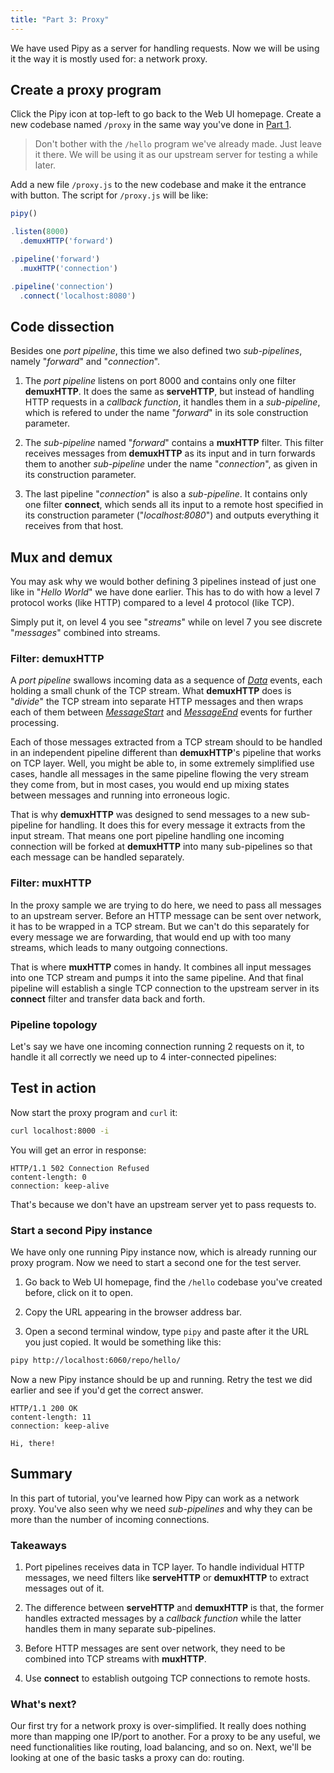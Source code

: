 ```yaml
---
title: "Part 3: Proxy"
---
```



We have used Pipy as a server for handling requests. Now we will be using it
the way it is mostly used for: a network proxy.

## Create a proxy program

Click the Pipy icon at top-left to go back to the Web UI homepage. Create
a new codebase named `/proxy` in the same way you've done in
[Part 1](/tutorial/01-hello#create-a-pipy-program).

> Don't bother with the `/hello` program we've already made. Just leave it there.
> We will be using it as our upstream server for testing a while later.

Add a new file `/proxy.js` to the new codebase and make it the entrance
with <FlagIcon/> button. The script for `/proxy.js` will be like:

``` js
pipy()

.listen(8000)
  .demuxHTTP('forward')

.pipeline('forward')
  .muxHTTP('connection')

.pipeline('connection')
  .connect('localhost:8080')
```

## Code dissection

Besides one _port pipeline_, this time we also defined two _sub-pipelines_,
namely "_forward_" and "_connection_".

1. The _port pipeline_ listens on port 8000 and contains only one
   filter **demuxHTTP**. It does the same as **serveHTTP**, but instead of
   handling HTTP requests in a _callback function_, it handles them in
   a _sub-pipeline_, which is refered to under the name "_forward_" in its
   sole construction parameter.

2. The _sub-pipeline_ named "_forward_" contains a **muxHTTP** filter.
   This filter receives messages from **demuxHTTP** as its input and in turn
   forwards them to another _sub-pipeline_ under the name "_connection_", as
   given in its construction parameter.

3. The last pipeline "_connection_" is also a _sub-pipeline_. It contains
   only one filter **connect**, which sends all its input to a remote host
   specified in its construction parameter ("_localhost:8080_") and outputs
   everything it receives from that host.

## Mux and demux

You may ask why we would bother defining 3 pipelines instead of just one like
in "_Hello World_" we have done earlier. This has to do with how a level 7
protocol works (like HTTP) compared to a level 4 protocol (like TCP).

Simply put it, on level 4 you see "_streams_" while on level 7 you see discrete
"_messages_" combined into streams.

### Filter: demuxHTTP

A _port pipeline_ swallows incoming data as a sequence of
[_Data_](/reference/api/Data) events, each holding a small chunk of
the TCP stream. What **demuxHTTP** does is "_divide_" the TCP stream
into separate HTTP messages and then wraps each of them between
[_MessageStart_](/reference/api/MessageStart) and
[_MessageEnd_](/reference/api/MessageEnd) events for further processing.

Each of those messages extracted from a TCP stream should to be handled
in an independent pipeline different than **demuxHTTP**'s pipeline that works
on TCP layer. Well, you might be able to, in some extremely simplified use cases,
handle all messages in the same pipeline flowing the very stream they come from,
but in most cases, you would end up mixing states between messages and running
into erroneous logic.

That is why **demuxHTTP** was designed to send messages to a new sub-pipeline
for handling. It does this for every message it extracts from the input stream.
That means one port pipeline handling one incoming connection will be forked
at **demuxHTTP** into many sub-pipelines so that each message can be handled
separately.

### Filter: muxHTTP

In the proxy sample we are trying to do here, we need to pass all messages to
an upstream server. Before an HTTP message can be sent over network, it has
to be wrapped in a TCP stream. But we can't do this separately for every
message we are forwarding, that would end up with too many streams, which leads
to many outgoing connections.

That is where **muxHTTP** comes in handy. It combines all input messages into
one TCP stream and pumps it into the same pipeline. And that final pipeline
will establish a single TCP connection to the upstream server in its **connect**
filter and transfer data back and forth.

### Pipeline topology

Let's say we have one incoming connection running 2 requests on it, to handle it
all correctly we need up to 4 inter-connected pipelines:

<div style="text-align: center">
  <SvgProxyPipelines/>
</div>

## Test in action

Now start the proxy program and `curl` it:

``` sh
curl localhost:8000 -i
```

You will get an error in response:

```
HTTP/1.1 502 Connection Refused
content-length: 0
connection: keep-alive
```

That's because we don't have an upstream server yet to pass requests to.

### Start a second Pipy instance

We have only one running Pipy instance now, which is already running
our proxy program. Now we need to start a second one for the test server.

1. Go back to Web UI homepage, find the `/hello` codebase you've created before,
   click on it to open.

2. Copy the URL appearing in the browser address bar.

3. Open a second terminal window, type `pipy` and paste after it the URL you
   just copied. It would be something like this:

```sh
pipy http://localhost:6060/repo/hello/
```

Now a new Pipy instance should be up and running. Retry the test we did earlier
and see if you'd get the correct answer.

```
HTTP/1.1 200 OK
content-length: 11
connection: keep-alive

Hi, there!
```

## Summary

In this part of tutorial, you've learned how Pipy can work as a network proxy.
You've also seen why we need _sub-pipelines_ and why they can be more than
the number of incoming connections.

### Takeaways

1. Port pipelines receives data in TCP layer. To handle individual HTTP messages,
   we need filters like **serveHTTP** or **demuxHTTP** to extract messages
   out of it.

2. The difference between **serveHTTP** and **demuxHTTP** is that, the former
   handles extracted messages by a _callback function_ while the latter handles
   them in many separate sub-pipelines.

3. Before HTTP messages are sent over network, they need to be combined into
   TCP streams with **muxHTTP**.

4. Use **connect** to establish outgoing TCP connections to remote hosts.

### What's next?

Our first try for a network proxy is over-simplified. It really does nothing
more than mapping one IP/port to another. For a proxy to be any useful, we need
functionalities like routing, load balancing, and so on. Next, we'll be looking
at one of the basic tasks a proxy can do: routing.
